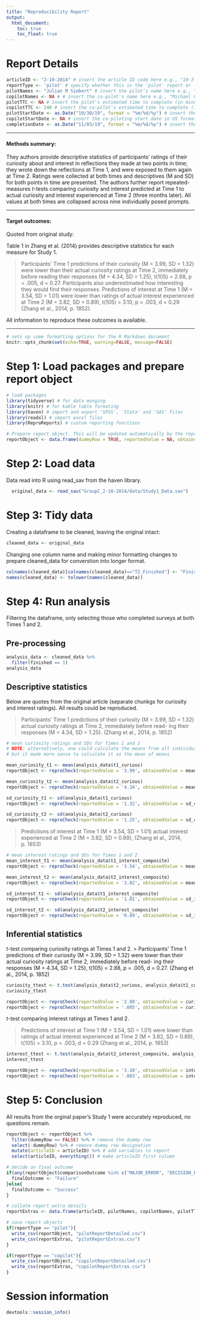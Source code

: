 ```yaml
---
title: "Reproducibility Report"
output:
  html_document:
    toc: true
    toc_float: true
---
```


# Report Details

```r
articleID <- "2-10-2014" # insert the article ID code here e.g., "10-3-2015"
reportType <- 'pilot' # specify whether this is the 'pilot' report or 'copilot' report
pilotNames <- "Julian M Siebert" # insert the pilot's name here e.g., "Tom Hardwicke".
copilotNames <- NA # # insert the co-pilot's name here e.g., "Michael Frank".
pilotTTC <- NA # insert the pilot's estimated time to complete (in minutes, it is fine to approximate) e.g., 120
copilotTTC <- 240 # insert the co-pilot's estimated time to complete (in minutes, it is fine to approximate) e.g., 120
pilotStartDate <- as.Date("10/30/19", format = "%m/%d/%y") # insert the piloting start date in US format e.g., as.Date("01/25/18", format = "%m/%d/%y")
copilotStartDate <- NA # insert the co-piloting start date in US format e.g., as.Date("01/25/18", format = "%m/%d/%y")
completionDate <- as.Date("11/03/19", format = "%m/%d/%y") # insert the date of final report completion in US format e.g., as.Date("01/25/18", format = "%m/%d/%y")
```

------

#### Methods summary: 

They authors provide descriptive statistics of participants' ratings of their curiosity about and interest in reflections they made at two points in time; they wrote down the reflections at Time 1, and were exposed to them again at Time 2. Ratings were collected at both times and descriptives (M and SD) for both points in time are presented.
The authors further report repeated-measures $t$-tests comparing curiosity and interest predicted at Time 1 to actual curiosity and interest experienced at Time 2 (three months later). All values at both times are collapsed across nine individually posed prompts.

------

#### Target outcomes: 

Quoted from original study:

Table 1 in Zhang et al. (2014) provides descriptive statistics for each measure
for Study 1.

> Participants’ Time 1 predictions of their curiosity (M = 3.99, SD = 1.32) were lower than their actual curiosity ratings at Time 2, immediately before reading their responses (M = 4.34, SD = 1.25), t(105) = 2.88, p = .005, d = 0.27. Participants also underestimated how interesting they would find their responses. Predictions of interest at Time 1 (M = 3.54, SD = 1.01) were lower than ratings of actual interest experienced at Time 2 (M = 3.82, SD = 0.89), t(105) = 3.10, p = .003, d = 0.29  (Zhang et al., 2014, p. 1852).

All information to reproduce these outcomes is available.

------

```r
# sets up some formatting options for the R Markdown document
knitr::opts_chunk$set(echo=TRUE, warning=FALSE, message=FALSE)
```

# Step 1: Load packages and prepare report object

```r
# load packages
library(tidyverse) # for data munging
library(knitr) # for kable table formating
library(haven) # import and export 'SPSS', 'Stata' and 'SAS' Files
library(readxl) # import excel files
library(ReproReports) # custom reporting functions
```

```r
# Prepare report object. This will be updated automatically by the reproCheck function each time values are compared
reportObject <- data.frame(dummyRow = TRUE, reportedValue = NA, obtainedValue = NA, valueType = NA, percentageError = NA, comparisonOutcome = NA, eyeballCheck = NA)
```

# Step 2: Load data

Data read into R using read_sav from the haven library.

```r
  original_data <- read_sav("GroupC_2-10-2014/data/Study1_Data.sav")
```

# Step 3: Tidy data

Creating a dataframe to be cleaned, leaving the original intact:

```r
cleaned_data <- original_data
```

Changing one column name and making minor formatting changes to prepare cleaned_data for converstion into longer format.

```r
colnames(cleaned_data)[colnames(cleaned_data)=="T2_Finished"] <- "Finished"
names(cleaned_data) <- tolower(names(cleaned_data))
```

# Step 4: Run analysis

Filtering the dataframe, only selecting those who completed surveys at both Times 1 and 2.

## Pre-processing

```r
analysis_data <- cleaned_data %>%
  filter(finished == 1)
analysis_data

```

## Descriptive statistics

Below are quotes from the original article (separate chunkgs for curiosity and interest ratings). All results could be reproduced.

> Participants’ Time 1 predictions of their curiosity (M = 3.99, SD = 1.32) 
> actual curiosity ratings at Time 2, immediately before read- ing their responses (M = 4.34, SD = 1.25).   (Zhang et al., 2014, p. 1852)


```r

# mean curiosity ratings and SDs for Times 1 and 2
# NOTE: alternatively, one could calculate the means from all individual responses,
# but it made more sense to calculate it as the mean of means

mean_curiosity_t1 <- mean(analysis_data$t1_curious)
reportObject <- reproCheck(reportedValue = '3.99', obtainedValue = mean_curiosity_t1, valueType = 'mean')

mean_curiosity_t2 <- mean(analysis_data$t2_curious)
reportObject <- reproCheck(reportedValue = '4.34', obtainedValue = mean_curiosity_t2, valueType = 'mean')

sd_curiosity_t1 <- sd(analysis_data$t1_curious)
reportObject <- reproCheck(reportedValue = '1.32', obtainedValue = sd_curiosity_t1, valueType = 'sd')

sd_curiosity_t2 <- sd(analysis_data$t2_curious)
reportObject <- reproCheck(reportedValue = '1.25', obtainedValue = sd_curiosity_t2, valueType = 'sd')

```

> Predictions of interest at Time 1 (M = 3.54, SD = 1.01)
> actual interest experienced at Time 2 (M = 3.82, SD = 0.89),   (Zhang et al., 2014, p. 1853)

```r

# mean interest ratings and SDs for Times 1 and 2
mean_interest_t1 <- mean(analysis_data$t1_interest_composite)
reportObject <- reproCheck(reportedValue = '3.54', obtainedValue = mean_interest_t1, valueType = 'mean')

mean_interest_t2 <- mean(analysis_data$t2_interest_composite)
reportObject <- reproCheck(reportedValue = '3.82', obtainedValue = mean_interest_t2, valueType = 'mean')

sd_interest_t1 <- sd(analysis_data$t1_interest_composite)
reportObject <- reproCheck(reportedValue = '1.01', obtainedValue = sd_interest_t1, valueType = 'sd')

sd_interest_t2 <- sd(analysis_data$t2_interest_composite)
reportObject <- reproCheck(reportedValue = '0.89', obtainedValue = sd_interest_t2, valueType = 'sd')

```


## Inferential statistics

$t$-test comparing curiosity ratings at Times 1 and 2.
> Participants’ Time 1 predictions of their curiosity (M = 3.99, SD = 1.32) were lower than their actual curiosity ratings at Time 2, immediately before read- ing their responses (M = 4.34, SD = 1.25), t(105) = 2.88, p = .005, d = 0.27.   (Zhang et al., 2014, p. 1852)

```r

curiosity_ttest <- t.test(analysis_data$t2_curious, analysis_data$t1_curious, paired=TRUE)
curiosity_ttest

reportObject <- reproCheck(reportedValue = '2.88', obtainedValue = curiosity_ttest$statistic, valueType = 't')
reportObject <- reproCheck(reportedValue = '.005', obtainedValue = curiosity_ttest$p.value, valueType = 'p')


```

$t$-test comparing interest ratings at Times 1 and 2.

 >Predictions of interest at Time 1 (M = 3.54, SD = 1.01) were lower than ratings of actual interest experienced at Time 2 (M = 3.82, SD = 0.89), t(105) = 3.10, p = .003, d = 0.29   (Zhang et al., 2014, p. 1853)


```r

interest_ttest <- t.test(analysis_data$t2_interest_composite, analysis_data$t1_interest_composite, paired=TRUE)
interest_ttest

reportObject <- reproCheck(reportedValue = '3.10', obtainedValue = interest_ttest$statistic, valueType = 't')
reportObject <- reproCheck(reportedValue = '.003', obtainedValue = interest_ttest$p.value, valueType = 'p')

```


# Step 5: Conclusion

All results from the orginal paper's Study 1 were accurately reproduced, no questions remain.

```r
reportObject <- reportObject %>%
  filter(dummyRow == FALSE) %>% # remove the dummy row
  select(-dummyRow) %>% # remove dummy row designation
  mutate(articleID = articleID) %>% # add variables to report 
  select(articleID, everything()) # make articleID first column

# decide on final outcome
if(any(reportObject$comparisonOutcome %in% c("MAJOR_ERROR", "DECISION_ERROR"))){
  finalOutcome <- "Failure"
}else{
  finalOutcome <- "Success"
}

# collate report extra details
reportExtras <- data.frame(articleID, pilotNames, copilotNames, pilotTTC, copilotTTC, pilotStartDate, copilotStartDate, completionDate, finalOutcome)

# save report objects
if(reportType == "pilot"){
  write_csv(reportObject, "pilotReportDetailed.csv")
  write_csv(reportExtras, "pilotReportExtras.csv")
}

if(reportType == "copilot"){
  write_csv(reportObject, "copilotReportDetailed.csv")
  write_csv(reportExtras, "copilotReportExtras.csv")
}
```

# Session information

```r
devtools::session_info()
```
